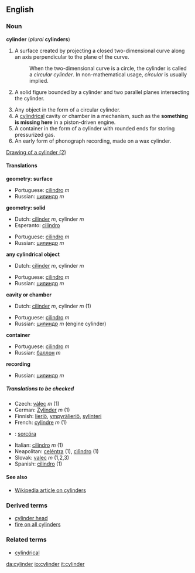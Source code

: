 ==English==
===Noun===
'''cylinder''' (''plural'' '''cylinders''')

#{{geometry}} A surface created by projecting a closed two-dimensional curve along an axis perpendicular to the plane of the curve.
#:When the two-dimensional curve is a circle, the cylinder is called a ''circular cylinder''.  In non-mathematical usage, ''circular'' is usually implied.
#{{geometry}} A solid figure bounded by a cylinder and two parallel planes intersecting the cylinder.
#Any object in the form of a circular cylinder.
#A [[cylindrical]] cavity or chamber in a mechanism, such as the '''something is missing here''' in a piston-driven engine.
#A container in the form of a cylinder with rounded ends for storing pressurized gas.
#An early form of phonograph recording, made on a wax cylinder.
[[image:cylinder.png|Drawing of a cylinder (2)]]

====Translations====
'''geometry: surface'''
{{top}}
<!--Put translations for languages from A to I here-->
{{mid}}
<!--Put translations for languages from J to Z here-->
*Portuguese: [[cilindro]] ''m''
*Russian: [[цилиндр]] ''m''
{{bottom}}

'''geometry: solid'''
{{top}}
<!--Put translations for languages from A to I here-->
*Dutch: [[cilinder]] ''m'', cylinder ''m''
*Esperanto: [[cilindro]]
{{mid}}
<!--Put translations for languages from J to Z here-->
*Portuguese: [[cilindro]] ''m''
*Russian: [[цилиндр]] ''m''
{{bottom}}

'''any cylindrical object'''
{{top}}
<!--Put translations for languages from A to I here-->
*Dutch: [[cilinder]] ''m'', cylinder ''m''
{{mid}}
<!--Put translations for languages from J to Z here-->
*Portuguese: [[cilindro]] ''m''
*Russian: [[цилиндр]] ''m''
{{bottom}}

'''cavity or chamber'''
{{top}}
<!--Put translations for languages from A to I here-->
*Dutch: [[cilinder]] ''m'', cylinder ''m'' (1)
{{mid}}
<!--Put translations for languages from J to Z here-->
*Portuguese: [[cilindro]] ''m''
*Russian: [[цилиндр]] ''m'' (engine cylinder)
{{bottom}}

'''container'''
{{top}}
<!--Put translations for languages from A to I here-->
{{mid}}
<!--Put translations for languages from J to Z here-->
*Portuguese: [[cilindro]] ''m''
*Russian: [[баллон]] ''m''
{{bottom}}

'''recording'''
{{top}}
<!--Put translations for languages from A to I here-->
{{mid}}
<!--Put translations for languages from J to Z here-->
*Russian: [[цилиндр]] ''m''
{{bottom}}

=====Translations to be checked=====
<!--Remove this section once all of the translations below have been moved into the tables above.-->
{{checktrans}}

*Czech: [[válec]] ''m'' (1)
*German: [[Zylinder]] ''m'' (1)
*Finnish: [[lieriö]], [[ympyrälieriö]], [[sylinteri]]
*French: [[cylindre]] ''m'' (1)
*{{ga}}: [[sorcóra]]
*Italian: [[cilindro]] ''m'' (1)
*Neapolitan: [[celéntra]] (1), [[cìlìndro]] (1)
*Slovak: [[valec]] ''m'' (1,2,3)
*Spanish: [[cilindro]] (1)

====See also====
*[[w:cylinder|Wikipedia article on cylinders]]

===Derived terms===
*[[cylinder head]]
*[[fire on all cylinders]]

===Related terms===
*[[cylindrical]]

[[da:cylinder]]
[[io:cylinder]]
[[it:cylinder]]